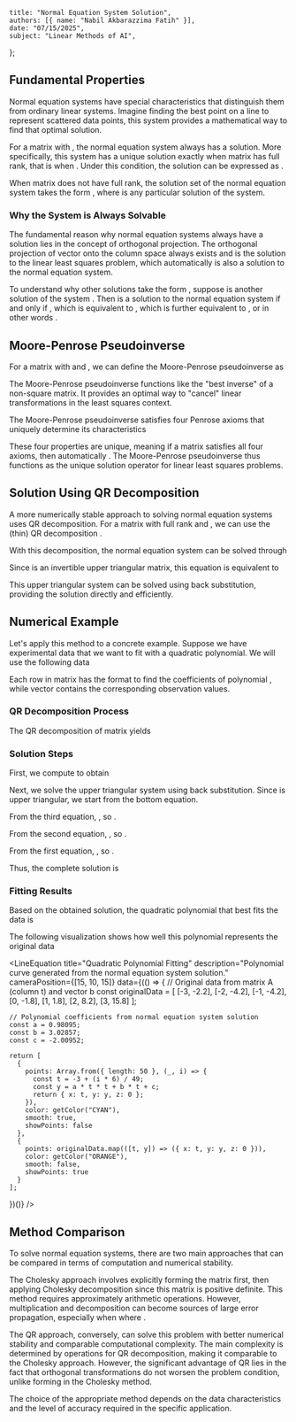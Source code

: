     title: "Normal Equation System Solution",
    authors: [{ name: "Nabil Akbarazzima Fatih" }],
    date: "07/15/2025",
    subject: "Linear Methods of AI",
};


## Fundamental Properties

Normal equation systems <InlineMath math="A^T A x = A^T b" /> have special characteristics that distinguish them from ordinary linear systems. Imagine finding the best point on a line to represent scattered data points, this system provides a mathematical way to find that optimal solution.

For a matrix <InlineMath math="A \in \mathbb{R}^{m \times n}" /> with <InlineMath math="m \geq n" />, the normal equation system <InlineMath math="A^T A x = A^T b" /> always has a solution. More specifically, this system has a unique solution exactly when matrix <InlineMath math="A" /> has full rank, that is when <InlineMath math="\text{Rank}(A) = n" />. Under this condition, the solution can be expressed as <InlineMath math="\hat{x} = (A^T A)^{-1} A^T b" />.

When matrix <InlineMath math="A" /> does not have full rank, the solution set of the normal equation system takes the form <InlineMath math="\hat{x} + \text{Kernel}(A)" />, where <InlineMath math="\hat{x}" /> is any particular solution of the system.

### Why the System is Always Solvable

The fundamental reason why normal equation systems always have a solution lies in the concept of orthogonal projection. The orthogonal projection of vector <InlineMath math="b" /> onto the column space <InlineMath math="\{Ax : x \in \mathbb{R}^n\}" /> always exists and is the solution to the linear least squares problem, which automatically is also a solution to the normal equation system.

To understand why other solutions take the form <InlineMath math="\hat{x} + \text{Kernel}(A)" />, suppose <InlineMath math="\tilde{x}" /> is another solution of the system <InlineMath math="A^T A \tilde{x} = A^T b" />. Then <InlineMath math="\tilde{x}" /> is a solution to the normal equation system if and only if <InlineMath math="A^T A(\tilde{x} - \hat{x}) = 0" />, which is equivalent to <InlineMath math="(\tilde{x} - \hat{x})^T A^T A(\tilde{x} - \hat{x}) = 0" />, which is further equivalent to <InlineMath math="A(\tilde{x} - \hat{x}) = 0" />, or in other words <InlineMath math="\tilde{x} - \hat{x} \in \text{Kernel}(A)" />.

## Moore-Penrose Pseudoinverse

For a matrix <InlineMath math="A \in \mathbb{R}^{m \times n}" /> with <InlineMath math="m \geq n" /> and <InlineMath math="\text{Rank}(A) = n" />, we can define the Moore-Penrose pseudoinverse as

<BlockMath math="A^{\dagger} = (A^T A)^{-1} A^T" />

The Moore-Penrose pseudoinverse functions like the "best inverse" of a non-square matrix. It provides an optimal way to "cancel" linear transformations in the least squares context.

The Moore-Penrose pseudoinverse satisfies four Penrose axioms that uniquely determine its characteristics

<MathContainer>
<BlockMath math="AA^{\dagger}A = A" />
<BlockMath math="A^{\dagger}AA^{\dagger} = A^{\dagger}" />
<BlockMath math="(AA^{\dagger})^T = AA^{\dagger}" />
<BlockMath math="(A^{\dagger}A)^T = A^{\dagger}A" />
</MathContainer>

These four properties are unique, meaning if a matrix <InlineMath math="B" /> satisfies all four axioms, then automatically <InlineMath math="B = A^{\dagger}" />. The Moore-Penrose pseudoinverse thus functions as the unique solution operator for linear least squares problems.

## Solution Using QR Decomposition

A more numerically stable approach to solving normal equation systems uses QR decomposition. For a matrix <InlineMath math="A \in \mathbb{R}^{m \times n}" /> with full rank and <InlineMath math="m \geq n" />, we can use the (thin) QR decomposition <InlineMath math="A = Q_1 R_1" />.

With this decomposition, the normal equation system <InlineMath math="A^T A x = A^T b" /> can be solved through

<BlockMath math="A^T A x = R_1^T Q_1^T Q_1 R_1 x = R_1^T R_1 x = R_1^T Q_1^T b = A^T b" />

Since <InlineMath math="R_1" /> is an invertible upper triangular matrix, this equation is equivalent to

<BlockMath math="R_1 x = Q_1^T b" />

This upper triangular system can be solved using back substitution, providing the solution <InlineMath math="x" /> directly and efficiently.

## Numerical Example

Let's apply this method to a concrete example. Suppose we have experimental data that we want to fit with a quadratic polynomial. We will use the following data

<MathContainer>
<BlockMath math="A = \begin{pmatrix} 9 & -3 & 1 \\ 4 & -2 & 1 \\ 1 & -1 & 1 \\ 0 & 0 & 1 \\ 1 & 1 & 1 \\ 4 & 2 & 1 \\ 9 & 3 & 1 \end{pmatrix}" />
<BlockMath math="b = \begin{pmatrix} -2.2 \\ -4.2 \\ -4.2 \\ -1.8 \\ 1.8 \\ 8.2 \\ 15.8 \end{pmatrix}" />
</MathContainer>

Each row in matrix <InlineMath math="A" /> has the format <InlineMath math="[t_i^2, t_i, 1]" /> to find the coefficients of polynomial <InlineMath math="y = at^2 + bt + c" />, while vector <InlineMath math="b" /> contains the corresponding observation values.

### QR Decomposition Process

The QR decomposition of matrix <InlineMath math="A" /> yields

<MathContainer>
<BlockMath math="Q_1 = \begin{pmatrix} -0.64286 & -0.56695 & 0.16496 \\ -0.28571 & -0.37796 & -0.24744 \\ -0.07143 & -0.18898 & -0.49487 \\ -0.00000 & 0.00000 & -0.57735 \\ -0.07143 & 0.18898 & -0.49487 \\ -0.28571 & 0.37796 & -0.24744 \\ -0.64286 & 0.56695 & 0.16496 \end{pmatrix}" />
<BlockMath math="R_1 = \begin{pmatrix} -14.00000 & -0.00000 & -2.00000 \\ 0.00000 & 5.29150 & 0.00000 \\ 0.00000 & 0.00000 & -1.73205 \end{pmatrix}" />
</MathContainer>

### Solution Steps

First, we compute <InlineMath math="Q_1^T b" /> to obtain

<BlockMath math="Q_1^T b = \begin{pmatrix} -9.7143 \\ 16.0257 \\ 3.4806 \end{pmatrix}" />

Next, we solve the upper triangular system <InlineMath math="R_1 x = Q_1^T b" /> using back substitution. Since <InlineMath math="R_1" /> is upper triangular, we start from the bottom equation.

From the third equation, <InlineMath math="-1.73205 x_3 = 3.4806" />, so <InlineMath math="x_3 = -2.00952" />.

From the second equation, <InlineMath math="5.29150 x_2 = 16.0257" />, so <InlineMath math="x_2 = 3.02857" />.

From the first equation, <InlineMath math="-14.00000 x_1 - 2.00000(-2.00952) = -9.7143" />, so <InlineMath math="x_1 = 0.98095" />.

Thus, the complete solution is

<BlockMath math="\hat{x} = \begin{pmatrix} 0.98095 \\ 3.02857 \\ -2.00952 \end{pmatrix}" />

### Fitting Results

Based on the obtained solution, the quadratic polynomial that best fits the data is

<BlockMath math="y = 0.98095 \cdot t^2 + 3.02857 \cdot t - 2.00952" />

The following visualization shows how well this polynomial represents the original data

<LineEquation
  title="Quadratic Polynomial Fitting"
  description="Polynomial curve generated from the normal equation system solution."
  cameraPosition={[15, 10, 15]}
  data={(() => {
    // Original data from matrix A (column t) and vector b
    const originalData = [
      [-3, -2.2],
      [-2, -4.2],
      [-1, -4.2],
      [0, -1.8],
      [1, 1.8],
      [2, 8.2],
      [3, 15.8]
    ];
    
    // Polynomial coefficients from normal equation system solution
    const a = 0.98095;
    const b = 3.02857;
    const c = -2.00952;
    
    return [
      {
        points: Array.from({ length: 50 }, (_, i) => {
          const t = -3 + (i * 6) / 49;
          const y = a * t * t + b * t + c;
          return { x: t, y: y, z: 0 };
        }),
        color: getColor("CYAN"),
        smooth: true,
        showPoints: false
      },
      {
        points: originalData.map(([t, y]) => ({ x: t, y: y, z: 0 })),
        color: getColor("ORANGE"),
        smooth: false,
        showPoints: true
      }
    ];
  })()}
/>

## Method Comparison

To solve normal equation systems, there are two main approaches that can be compared in terms of computation and numerical stability.

The Cholesky approach involves explicitly forming the matrix <InlineMath math="A^T A" /> first, then applying Cholesky decomposition since this matrix is positive definite. This method requires approximately <InlineMath math="n^2 \cdot m + \frac{1}{6}n^3 + O(n^2) + O(m \cdot n)" /> arithmetic operations. However, multiplication and decomposition can become sources of large error propagation, especially when <InlineMath math="m = n" /> where <InlineMath math="\text{cond}(A^T A) \approx \text{cond}(A)^2" />.

The QR approach, conversely, can solve this problem with better numerical stability and comparable computational complexity. The main complexity is determined by <InlineMath math="n^2 \cdot m" /> operations for QR decomposition, making it comparable to the Cholesky approach. However, the significant advantage of QR lies in the fact that orthogonal transformations do not worsen the problem condition, unlike forming <InlineMath math="A^T A" /> in the Cholesky method.

The choice of the appropriate method depends on the data characteristics and the level of accuracy required in the specific application.